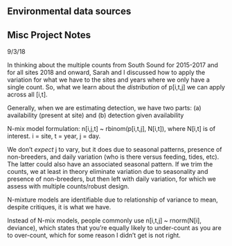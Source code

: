 ## Environmental data sources



## Misc Project Notes
9/3/18

In thinking about the multiple counts from South Sound for 2015-2017 and for all sites 2018 and onward, Sarah and I discussed how to apply the variation for what we have to the sites and years where we only have a single count. So, what we learn about the *distribution* of p[i,t,j] we can apply across all [i,t]. 

Generally, when we are estimating detection, we have two parts: 
(a) availability (present at site) and 
(b) detection given availability

N-mix model formulation: n[i,j,t] ~ rbinom(p[i,t,j], N[i,t]), where N[i,t] is of interest.
i = site, t = year, j = day.

We don't *expect* j to vary, but it does due to seasonal patterns, presence of non-breeders, and daily variation (who is there versus feeding, tides, etc). The latter could also have an associated seasonal pattern. If we trim the counts, we at least in theory eliminate variation due to seasonality and presence of non-breeders, but then left with daily variation, for which we assess with multiple counts/robust design.

N-mixture models are identifiable due to relationship of variance to mean, despite critiques, it is what we have.

Instead of N-mix models, people commonly use n[i,t,j] ~ rnorm(N[i], deviance), which states that you're equally likely to under-count as you are to over-count, which for some reason I didn't get is not right. 

\begin{equation}
\begin{bmatrix}
1-\gamma_t\\ (\gamma_t)(1-\alpha_t)\\ \gamma_t*\alpha_t\\ 0\\
0\\ (1-\psiAB_t)\phiA_t\\ 1-\phiA_t\psiAB_t\\ 1-\phiA_t\\
0\\ 0\\ \phiB_t\\ 1-\phiB_t\\
0\\ 0\\ 0\\ 1
\end{bmatrix}
\end{equation}

\begin{equation}
\begin{bmatrix}
1-\gamma_t&\gamma_t)(1-\alpha_t)&\gamma_t*\alpha_t&0\\
0&(1-\psiAB_t)\phiA_t&1-\phiA_t\psiAB_t&1-\phiA_t\\
0&0&\phiB_t&1-\phiB_t\\
0&0&0&1
\end{bmatrix}
\end{equation}
